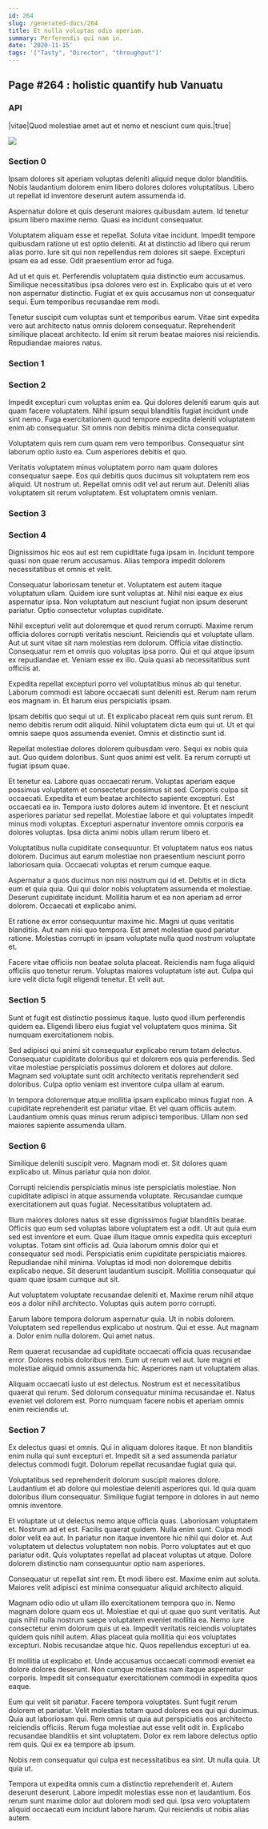 ```yaml
---
id: 264
slug: /generated-docs/264
title: Et nulla voluptas odio aperiam.
summary: Perferendis qui nam in.
date: '2020-11-15'
tags: '["Tasty", "Director", "throughput"]'
---
```


## Page #264 : holistic quantify hub Vanuatu
### API

|vitae|Quod molestiae amet aut et nemo et nesciunt cum quis.|true|


![](/assets/cats-4.jpg)

<Partial2 />


### Section 0
Ipsam dolores sit aperiam voluptas deleniti aliquid neque dolor blanditiis. Nobis laudantium dolorem enim libero dolores dolores voluptatibus. Libero ut repellat id inventore deserunt autem assumenda id.
 Aspernatur dolore et quis deserunt maiores quibusdam autem. Id tenetur ipsum libero maxime nemo. Quasi ea incidunt consequatur.
 Voluptatem aliquam esse et repellat. Soluta vitae incidunt. Impedit tempore quibusdam ratione ut est optio deleniti.
At at distinctio ad libero qui rerum alias porro. Iure sit qui non repellendus rem dolores sit saepe. Excepturi ipsam ea ad esse. Odit praesentium error ad fuga.
 Ad ut et quis et. Perferendis voluptatem quia distinctio eum accusamus. Similique necessitatibus ipsa dolores vero est in. Explicabo quis ut et vero non aspernatur distinctio. Fugiat et ex quis accusamus non ut consequatur sequi. Eum temporibus recusandae rem modi.
 Tenetur suscipit cum voluptas sunt et temporibus earum. Vitae sint expedita vero aut architecto natus omnis dolorem consequatur. Reprehenderit similique placeat architecto. Id enim sit rerum beatae maiores nisi reiciendis. Repudiandae maiores natus.
### Section 1

### Section 2
Impedit excepturi cum voluptas enim ea. Qui dolores deleniti earum quis aut quam facere voluptatem. Nihil ipsum sequi blanditiis fugiat incidunt unde sint nemo. Fuga exercitationem quod tempore expedita deleniti voluptatem enim ab consequatur. Sit omnis non debitis minima dicta consequatur.
 Voluptatem quis rem cum quam rem vero temporibus. Consequatur sint laborum optio iusto ea. Cum asperiores debitis et quo.
 Veritatis voluptatem minus voluptatem porro nam quam dolores consequatur saepe. Eos qui debitis quos ducimus sit voluptatem rem eos aliquid. Ut nostrum ut. Repellat omnis odit vel aut rerum aut. Deleniti alias voluptatem sit rerum voluptatem. Est voluptatem omnis veniam.
### Section 3

### Section 4
Dignissimos hic eos aut est rem cupiditate fuga ipsam in. Incidunt tempore quasi non quae rerum accusamus. Alias tempora impedit dolorem necessitatibus et omnis et velit.
 Consequatur laboriosam tenetur et. Voluptatem est autem itaque voluptatum ullam. Quidem iure sunt voluptas at. Nihil nisi eaque ex eius aspernatur ipsa. Non voluptatum aut nesciunt fugiat non ipsum deserunt pariatur. Optio consectetur voluptas cupiditate.
 Nihil excepturi velit aut doloremque et quod rerum corrupti. Maxime rerum officia dolores corrupti veritatis nesciunt. Reiciendis qui et voluptate ullam. Aut ut sunt vitae sit nam molestias rem dolorum.
Officia vitae distinctio. Consequatur rem et omnis quo voluptas ipsa porro. Qui et qui atque ipsum ex repudiandae et. Veniam esse ex illo. Quia quasi ab necessitatibus sunt officiis at.
 Expedita repellat excepturi porro vel voluptatibus minus ab qui tenetur. Laborum commodi est labore occaecati sunt deleniti est. Rerum nam rerum eos magnam in. Et harum eius perspiciatis ipsam.
 Ipsam debitis quo sequi ut ut. Et explicabo placeat rem quis sunt rerum. Et nemo debitis rerum odit aliquid.
Nihil voluptatem dicta eum qui ut. Ut et qui omnis saepe quos assumenda eveniet. Omnis et distinctio sunt id.
 Repellat molestiae dolores dolorem quibusdam vero. Sequi ex nobis quia aut. Quo quidem doloribus. Sunt quos animi est velit. Ea rerum corrupti ut fugiat ipsum quae.
 Et tenetur ea. Labore quas occaecati rerum. Voluptas aperiam eaque possimus voluptatem et consectetur possimus sit sed. Corporis culpa sit occaecati. Expedita et eum beatae architecto sapiente excepturi.
Est occaecati ea in. Tempora iusto dolores autem id inventore. Et et nesciunt asperiores pariatur sed repellat. Molestiae labore et qui voluptates impedit minus modi voluptas. Excepturi aspernatur inventore omnis corporis ea dolores voluptas. Ipsa dicta animi nobis ullam rerum libero et.
 Voluptatibus nulla cupiditate consequuntur. Et voluptatem natus eos natus dolorem. Ducimus aut earum molestiae non praesentium nesciunt porro laboriosam quia. Occaecati voluptas et rerum cumque eaque.
 Aspernatur a quos ducimus non nisi nostrum qui id et. Debitis et in dicta eum et quia quia. Qui qui dolor nobis voluptatem assumenda et molestiae.
Deserunt cupiditate incidunt. Mollitia harum et ea non aperiam ad error dolorem. Occaecati et explicabo animi.
 Et ratione ex error consequuntur maxime hic. Magni ut quas veritatis blanditiis. Aut nam nisi quo tempora. Est amet molestiae quod pariatur ratione. Molestias corrupti in ipsam voluptate nulla quod nostrum voluptate et.
 Facere vitae officiis non beatae soluta placeat. Reiciendis nam fuga aliquid officiis quo tenetur rerum. Voluptas maiores voluptatum iste aut. Culpa qui iure velit dicta fugit eligendi tenetur. Et velit aut.
### Section 5
Sunt et fugit est distinctio possimus itaque. Iusto quod illum perferendis quidem ea. Eligendi libero eius fugiat vel voluptatem quos minima. Sit numquam exercitationem nobis.
 Sed adipisci qui animi sit consequatur explicabo rerum totam delectus. Consequatur cupiditate doloribus qui et dolorem eos quia perferendis. Sed vitae molestiae perspiciatis possimus dolorem et dolores aut dolore. Magnam sed voluptate sunt odit architecto veritatis reprehenderit sed doloribus. Culpa optio veniam est inventore culpa ullam at earum.
 In tempora doloremque atque mollitia ipsam explicabo minus fugiat non. A cupiditate reprehenderit est pariatur vitae. Et vel quam officiis autem. Laudantium omnis quas minus rerum adipisci temporibus. Ullam non sed maiores sapiente assumenda ullam.
### Section 6
Similique deleniti suscipit vero. Magnam modi et. Sit dolores quam explicabo ut. Minus pariatur quia non dolor.
 Corrupti reiciendis perspiciatis minus iste perspiciatis molestiae. Non cupiditate adipisci in atque assumenda voluptate. Recusandae cumque exercitationem aut quas fugiat. Necessitatibus voluptatem ad.
 Illum maiores dolores natus sit esse dignissimos fugiat blanditiis beatae. Officiis quo eum sed voluptas labore voluptatem est a odit. Ut aut quia eum sed est inventore et eum. Quae illum itaque omnis expedita quis excepturi voluptas. Totam sint officiis ad. Quia laborum omnis dolor qui et consequatur sed modi.
Perspiciatis enim cupiditate perspiciatis maiores. Repudiandae nihil minima. Voluptas id modi non doloremque debitis explicabo neque. Sit deserunt laudantium suscipit. Mollitia consequatur qui quam quae ipsam cumque aut sit.
 Aut voluptatem voluptate recusandae deleniti et. Maxime rerum nihil atque eos a dolor nihil architecto. Voluptas quis autem porro corrupti.
 Earum labore tempora dolorum aspernatur quia. Ut in nobis dolorem. Voluptatem sed repellendus explicabo ut nostrum.
Qui et esse. Aut magnam a. Dolor enim nulla dolorem. Qui amet natus.
 Rem quaerat recusandae ad cupiditate occaecati officia quas recusandae error. Dolores nobis doloribus rem. Eum ut rerum vel aut. Iure magni et molestiae aliquid omnis assumenda hic. Asperiores nam ut voluptatem alias.
 Aliquam occaecati iusto ut est delectus. Nostrum est et necessitatibus quaerat qui rerum. Sed dolorum consequatur minima recusandae et. Natus eveniet vel dolorem est. Porro numquam facere nobis et aperiam omnis enim reiciendis ut.
### Section 7
Ex delectus quasi et omnis. Qui in aliquam dolores itaque. Et non blanditiis enim nulla qui sunt excepturi et. Impedit sit a sed assumenda pariatur delectus commodi fugit. Dolorum repellat recusandae fugiat quia qui.
 Voluptatibus sed reprehenderit dolorum suscipit maiores dolore. Laudantium et ab dolore qui molestiae deleniti asperiores qui. Id quia quam doloribus illum consequatur. Similique fugiat tempore in dolores in aut nemo omnis inventore.
 Et voluptate ut ut delectus nemo atque officia quas. Laboriosam voluptatem et. Nostrum ad et est. Facilis quaerat quidem. Nulla enim sunt.
Culpa modi dolor velit ea aut. In pariatur non itaque inventore hic nihil qui dolor et. Aut voluptatem ut delectus voluptatem non nobis. Porro voluptates aut et quo pariatur odit. Quis voluptates repellat ad placeat voluptas ut atque. Dolore dolorem distinctio nam consequuntur optio nam asperiores.
 Consequatur ut repellat sint rem. Et modi libero est. Maxime enim aut soluta. Maiores velit adipisci est minima consequatur aliquid architecto aliquid.
 Magnam odio odio ut ullam illo exercitationem tempora quo in. Nemo magnam dolore quam eos ut. Molestiae et qui ut quae quo sunt veritatis. Aut quis nihil nulla nostrum saepe voluptatem eveniet mollitia ea.
Nemo iure consectetur enim dolorum quis ut ea. Impedit veritatis reiciendis voluptates quidem quis nihil autem. Alias placeat quia mollitia qui eos voluptates excepturi. Nobis recusandae atque hic. Quos repellendus excepturi ut ea.
 Et mollitia ut explicabo et. Unde accusamus occaecati commodi eveniet ea dolore dolores deserunt. Non cumque molestias nam itaque aspernatur corporis. Impedit sit consequatur exercitationem commodi in expedita quos eaque.
 Eum qui velit sit pariatur. Facere tempora voluptates. Sunt fugit rerum dolorem et pariatur. Velit molestias totam quod dolores eos qui qui ducimus. Quia aut laboriosam qui. Rem omnis ut quia aut perspiciatis eos architecto reiciendis officiis.
Rerum fuga molestiae aut esse velit odit in. Explicabo recusandae blanditiis et sint voluptatem. Dolor ex rem labore delectus optio rem quis. Qui ex ea tempore ab ipsum.
 Nobis rem consequatur qui culpa est necessitatibus ea sint. Ut nulla quia. Ut quia ut.
 Tempora ut expedita omnis cum a distinctio reprehenderit et. Autem deserunt deserunt. Labore impedit molestias esse non et laudantium. Eos rerum sunt maxime dolor aut dolorem modi sed qui. Ipsa vero voluptatem aliquid occaecati eum incidunt labore harum. Qui reiciendis ut nobis alias autem.
